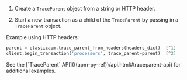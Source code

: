 


1. Create a `TraceParent` object from a string or HTTP header.

1. Start a new transaction as a child of the `TraceParent` by passing in a `TraceParent` object.

Example using HTTP headers:

```python
parent = elasticapm.trace_parent_from_headers(headers_dict)  [^1]
client.begin_transaction('processors', trace_parent=parent)  [^2]
```
[^1]: Create a `TraceParent` object from HTTP headers formed as a dictionary
[^2]: Begin a new transaction as a child of the received `TraceParent`

<DocCallOut title="Tip">
See the [`TraceParent` API](((apm-py-ref))/api.html#traceparent-api) for additional examples.
</DocCallOut>
